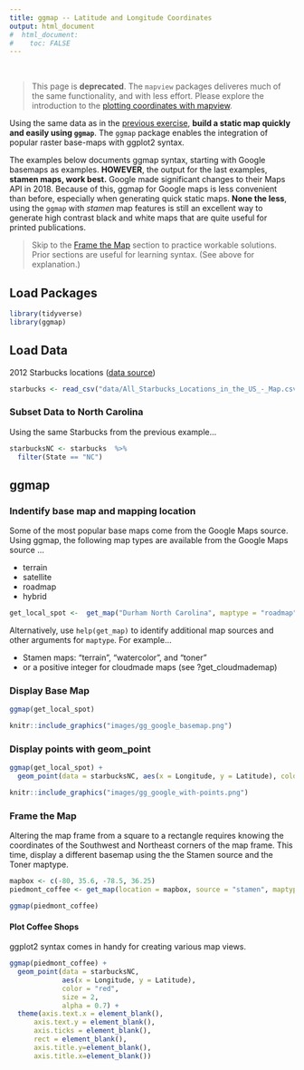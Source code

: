 ```yaml
---
title: ggmap -- Latitude and Longitude Coordinates
output: html_document
#  html_document:
#    toc: FALSE
---
```

&nbsp;

> This page is **deprecated**.  The `mapview` packages deliveres much of the same functionality, and with less effort.  Please explore the introduction to the [plotting coordinates with mapview](01_georeference.html).

Using the same data as in the [previous exercise](01_georeference.html), **build a static map quickly and easily using `ggmap`**. The `ggmap` package enables the integration of popular raster base-maps with ggplot2 syntax.  

The examples below documents ggmap syntax, starting with Google basemaps as examples.  **HOWEVER**, the output for the last examples, **stamen maps, work best.**  Google made significant changes to their Maps API in 2018.  Because of this, ggmap for Google maps is less convenient than before, especially when generating quick static maps.  **None the less**, using the `ggmap` with *stamen* map features is still an excellent way to generate high contrast black and white maps that are quite useful for printed publications.

> Skip to the [Frame the Map](#frame_the_map) section to practice workable solutions.  Prior sections are useful for learning syntax. (See above for explanation.)


## Load Packages

```r
library(tidyverse)
library(ggmap)
```

## Load Data

2012 Starbucks locations ([data source](https://github.com/libjohn/mapping-with-R/blob/master/data/All_Starbucks_Locations_in_the_US_-_Map.csv))

```r
starbucks <- read_csv("data/All_Starbucks_Locations_in_the_US_-_Map.csv")
```

### Subset Data to North Carolina

Using the same Starbucks from the previous example...
```r
starbucksNC <- starbucks  %>% 
  filter(State == "NC")
```

## ggmap

### Indentify base map and mapping location

Some of the most popular base maps come from the Google Maps source.  Using ggmap, the following map types are available from the Google Maps source ...

- terrain
- satellite
- roadmap
- hybrid

``` r 
get_local_spot <-  get_map("Durham North Carolina", maptype = "roadmap", zoom = 10) 
```
Alternatively, use `help(get_map)` to identify additional map sources and other arguments for `maptype`.  For example...

- Stamen maps: "terrain", "watercolor", and "toner" 
- or a positive integer for cloudmade maps (see ?get_cloudmademap)

### Display Base Map

``` r
ggmap(get_local_spot)
```

```r
knitr::include_graphics("images/gg_google_basemap.png") 
```

### Display points with geom_point

``` r
ggmap(get_local_spot) + 
  geom_point(data = starbucksNC, aes(x = Longitude, y = Latitude), color = "navy", size = 1)
```

```r
knitr::include_graphics("images/gg_google_with-points.png") 
```

### Frame the Map

Altering the map frame from a square to a rectangle requires knowing the coordinates of the Southwest and Northeast corners of the map frame.  This time, display a different basemap using the the Stamen source and the Toner maptype.

```r
mapbox <- c(-80, 35.6, -78.5, 36.25)
piedmont_coffee <- get_map(location = mapbox, source = "stamen", maptype = "toner", zoom = 9)
```


```r
ggmap(piedmont_coffee)
```

#### Plot Coffee Shops

ggplot2 syntax comes in handy for creating various map views.


```r

ggmap(piedmont_coffee) +
  geom_point(data = starbucksNC, 
             aes(x = Longitude, y = Latitude), 
             color = "red", 
             size = 2,
             alpha = 0.7) +
  theme(axis.text.x = element_blank(),
      axis.text.y = element_blank(),
      axis.ticks = element_blank(),
      rect = element_blank(),
      axis.title.y=element_blank(),
      axis.title.x=element_blank())
```


